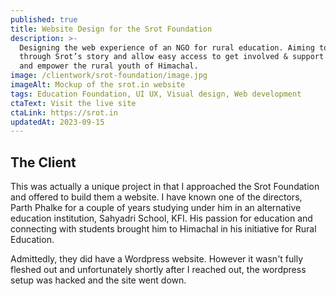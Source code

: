 ```yaml
---
published: true
title: Website Design for the Srot Foundation
description: >-
  Designing the web experience of an NGO for rural education. Aiming to walk
  through Srot’s story and allow easy access to get involved & support the cause
  and empower the rural youth of Himachal.
image: /clientwork/srot-foundation/image.jpg
imageAlt: Mockup of the srot.in website
tags: Education Foundation, UI UX, Visual design, Web development
ctaText: Visit the live site
ctaLink: https://srot.in
updatedAt: 2023-09-15
---
```

## The Client

This was actually a unique project in that I approached the Srot Foundation and offered to build them a website. I have known one of the directors, Parth Phalke for a couple of years studying under him in an alternative education institution, Sahyadri School, KFI. His passion for education and connecting with students brought him to Himachal in his initiative for Rural Education.

Admittedly, they did have a Wordpress website. However it wasn't fully fleshed out and unfortunately shortly after I reached out, the wordpress setup was hacked and the site went down.
